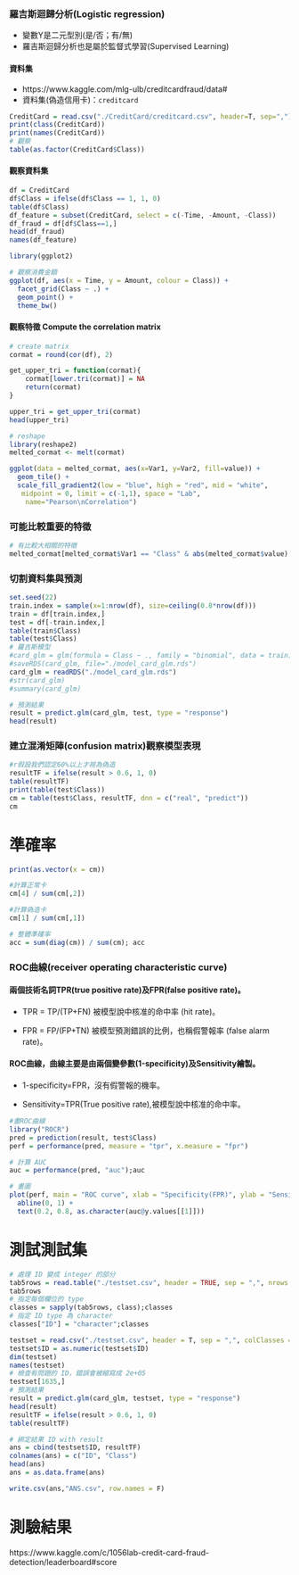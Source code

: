### 羅吉斯迴歸分析(Logistic regression)

- 變數Y是二元型別(是/否；有/無)
- 羅吉斯迴歸分析也是屬於監督式學習(Supervised Learning)

#### 資料集
- https://www.kaggle.com/mlg-ulb/creditcardfraud/data#
- 資料集(偽造信用卡)：`creditcard`

```r
CreditCard = read.csv("./CreditCard/creditcard.csv", header=T, sep=",")
print(class(CreditCard))
print(names(CreditCard))
# 觀察
table(as.factor(CreditCard$Class))
```

#### 觀察資料集
```r
df = CreditCard
df$Class = ifelse(df$Class == 1, 1, 0)
table(df$Class)
df_feature = subset(CreditCard, select = c(-Time, -Amount, -Class))
df_fraud = df[df$Class==1,]
head(df_fraud)
names(df_feature)
```

```r
library(ggplot2)

# 觀察消費金額
ggplot(df, aes(x = Time, y = Amount, colour = Class)) + 
  facet_grid(Class ~ .) + 
  geom_point() +
  theme_bw()
```
#### 觀察特徵 Compute the correlation matrix
```r
# create matrix
cormat = round(cor(df), 2)

get_upper_tri = function(cormat){
    cormat[lower.tri(cormat)] = NA
    return(cormat)
}

upper_tri = get_upper_tri(cormat)
head(upper_tri)

# reshape
library(reshape2)
melted_cormat <- melt(cormat)

ggplot(data = melted_cormat, aes(x=Var1, y=Var2, fill=value)) + 
  geom_tile() +
  scale_fill_gradient2(low = "blue", high = "red", mid = "white", 
   midpoint = 0, limit = c(-1,1), space = "Lab", 
    name="Pearson\nCorrelation")
```
### 可能比較重要的特徵
```r
# 有比較大相關的特徵
melted_cormat[melted_cormat$Var1 == "Class" & abs(melted_cormat$value) > 0.13,]
```



### 切割資料集與預測
```r
set.seed(22)
train.index = sample(x=1:nrow(df), size=ceiling(0.8*nrow(df)))
train = df[train.index,]
test = df[-train.index,]
table(train$Class)
table(test$Class)
# 羅吉斯模型
#card_glm = glm(formula = Class ~ ., family = "binomial", data = train)
#saveRDS(card_glm, file="./model_card_glm.rds")
card_glm = readRDS("./model_card_glm.rds")
#str(card_glm)
#summary(card_glm)

# 預測結果
result = predict.glm(card_glm, test, type = "response")
head(result)
```
### 建立混淆矩陣(confusion matrix)觀察模型表現
```r
#r假設我們認定60%以上才視為偽造
resultTF = ifelse(result > 0.6, 1, 0)
table(resultTF)
print(table(test$Class))
cm = table(test$Class, resultTF, dnn = c("real", "predict"))
cm
```
# 準確率
```r
print(as.vector(x = cm))

#計算正常卡
cm[4] / sum(cm[,2])

#計算偽造卡
cm[1] / sum(cm[,1])

# 整體準確率
acc = sum(diag(cm)) / sum(cm); acc
```
### ROC曲線(receiver operating characteristic curve)

#### 兩個技術名詞TPR(true positive rate)及FPR(false positive rate)。

- TPR = TP/(TP+FN) 被模型說中核准的命中率 (hit rate)。

- FPR = FP/(FP+TN) 被模型預測錯誤的比例，也稱假警報率 (false alarm rate)。


#### ROC曲線，曲線主要是由兩個變參數**(1-specificity)及Sensitivity**繪製。

- 1-specificity=FPR，沒有假警報的機率。

- Sensitivity=TPR(True positive rate),被模型說中核准的命中率。

```r
#畫ROC曲線
library("ROCR")
pred = prediction(result, test$Class)
perf = performance(pred, measure = "tpr", x.measure = "fpr")

# 計算 AUC
auc = performance(pred, "auc");auc

# 畫圖
plot(perf, main = "ROC curve", xlab = "Specificity(FPR)", ylab = "Sensitivity(TPR)") + 
  abline(0, 1) +
  text(0.2, 0.8, as.character(auc@y.values[[1]]))
```


# 測試測試集
```r
# 處理 ID 變成 integer 的部分
tab5rows = read.table("./testset.csv", header = TRUE, sep = ",", nrows = 5)
tab5rows
# 指定每個欄位的 type
classes = sapply(tab5rows, class);classes
# 指定 ID type 為 character
classes["ID"] = "character";classes

testset = read.csv("./testset.csv", header = T, sep = ",", colClasses = classes)
testset$ID = as.numeric(testset$ID)
dim(testset)
names(testset)
# 檢查有問題的 ID，錯誤會被縮寫成 2e+05
testset[1635,]
# 預測結果
result = predict.glm(card_glm, testset, type = "response")
head(result)
resultTF = ifelse(result > 0.6, 1, 0)
table(resultTF)

# 綁定結果 ID with result
ans = cbind(testset$ID, resultTF)
colnames(ans) = c("ID", "Class")
head(ans)
ans = as.data.frame(ans)

write.csv(ans,"ANS.csv", row.names = F)
```

# 測驗結果
https://www.kaggle.com/c/1056lab-credit-card-fraud-detection/leaderboard#score

